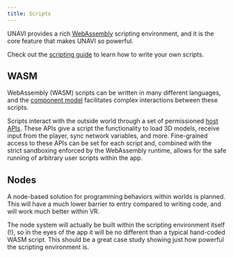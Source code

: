 ```yaml
---
title: Scripts
---
```



UNAVI provides a rich [WebAssembly](https://webassembly.org/) scripting environment, and it is the core feature that makes UNAVI so powerful.

Check out the [scripting guide](/guides/writing-scripts) to learn how to write your own scripts.

<h2 class="flex space-x-4">
  <Icon name="seti:wasm" class="text-[#654FF0]" />
  <span>WASM</span>
</h2>

WebAssembly (WASM) scripts can be written in many different languages,
and the [component model](https://component-model.bytecodealliance.org/) facilitates complex interactions between these scripts.

Scripts interact with the outside world through a set of permissioned [host APIs](https://github.com/unavi-xyz/wired-protocol/tree/main/spatial/wit).
These APIs give a script the functionality to load 3D models, receive input from the player, sync network variables, and more.
Fine-grained access to these APIs can be set for each script and, combined with the strict sandboxing enforced by
the WebAssembly runtime, allows for the safe running of arbitrary user scripts within the app.

<h2 class="flex space-x-4">
  <Icon name="seti:json" class="text-amber-400" />
  <span>Nodes</span>
</h2>

A node-based solution for programming behaviors within worlds is planned.
This will have a much lower barrier to entry compared to writing code, and will work much better within VR.

The node system will actually be built within the scripting environment itself (!), so in the eyes of the app it will
be no different than a typical hand-coded WASM script.
This should be a great case study showing just how powerful the scripting environment is.

